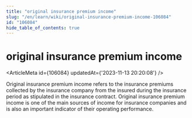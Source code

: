```yaml
---
title: "original insurance premium income"
slug: "/en/learn/wiki/original-insurance-premium-income-106084"
id: "106084"
hide_table_of_contents: true
---
```



# original insurance premium income

<ArticleMeta id={106084} updatedAt={'2023-11-13 20:20:08'} />
<div className='border-solid border-b border-t-0 my-4 border-[var(--ifm-color-gray-300)]' />

Original insurance premium income refers to the insurance premiums collected by the insurance company from the insured during the insurance period as stipulated in the insurance contract. Original insurance premium income is one of the main sources of income for insurance companies and is also an important indicator of their operating performance.
